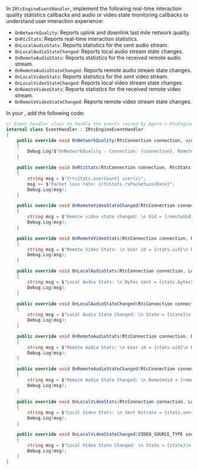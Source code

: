 
<PlatformWrapper platform="unity">

In `IRtcEngineEventHandler`, implement the following real-time interaction quality statistics callbacks and audio or video state monitoring callbacks to understand user interaction experience:

- `OnNetworkQuality`: Reports uplink and downlink last mile network quality.
- `OnRtcStats`: Reports real-time interaction statistics.
- `OnLocalAudioStats`: Reports statistics for the sent audio stream.
- `OnLocalAudioStateChanged`: Reports local audio stream state changes.
- `OnRemoteAudioStats`: Reports statistics for the received remote audio stream.
- `OnRemoteAudioStateChanged`: Reports remote audio stream state changes.
- `OnLocalVideoStats`: Reports statistics for the sent video stream.
- `OnLocalVideoStateChanged`: Reports local video stream state changes.
- `OnRemoteVideoStats`: Reports statistics for the received remote video stream.
- `OnRemoteVideoStateChanged`: Reports remote video stream state changes.

In your <Vpl k="CLIENT"/>, add the following code:

```csharp
// Event handler class to handle the events raised by Agora's RtcEngine instance
internal class EventHandler : IRtcEngineEventHandler
{
    public override void OnNetworkQuality(RtcConnection connection, uint remoteUid, int txQuality, int rxQuality) 
    {
        Debug.Log($"OnNetworkQuality - Connection: {connection}, RemoteUid: {remoteUid}, TxQuality: {txQuality}, RxQuality: {rxQuality}");
    }

    public override void OnRtcStats(RtcConnection connection, RtcStats rtcStats) 
    {
        string msg = $"{rtcStats.userCount} user(s)";
        msg += $"Packet loss rate: {rtcStats.rxPacketLossRate}";
        Debug.Log(msg);
    }

    public override void OnRemoteVideoStateChanged(RtcConnection connection, uint remoteUid, REMOTE_VIDEO_STATE state, REMOTE_VIDEO_STATE_REASON reason, int elapsed) 
    {
        string msg = $"Remote video state changed: \n Uid = {remoteUid}\n NewState = {state}\n reason = {reason}\n elapsed = {elapsed}";
        Debug.Log(msg);
    }

    public override void OnRemoteVideoStats(RtcConnection connection, RemoteVideoStats stats) 
    {
        string msg = $"Remote Video Stats: \n User id = {stats.uid}\n Received bitrate = {stats.receivedBitrate}\n Total frozen time = {stats.totalFrozenTime}";
        Debug.Log(msg);
    }

    public override void OnLocalAudioStats(RtcConnection connection, LocalAudioStats stats)
    {
        string msg = $"Local Audio Stats: \n Bytes sent = {stats.bytesSent}\n Bitrate = {stats.bitrate}\n NumChannels = {stats.numChannels}\n SentSampleRate = {stats.sentSampleRate}";
        Debug.Log(msg);
    }

    public override void OnLocalAudioStateChanged(RtcConnection connection, LOCAL_AUDIO_STREAM_STATE state, LOCAL_AUDIO_STREAM_ERROR error)
    {
        string msg = $"Local Audio State Changed: \n State = {state}\n Error = {error}";
        Debug.Log(msg);
    }

    public override void OnRemoteAudioStats(RtcConnection connection, RemoteAudioStats stats)
    {
        string msg = $"Remote Audio Stats: \n User id = {stats.uid}\n Received bitrate = {stats.receivedBitrate}\n Buffer size = {stats.bufferSize}\n Network transport delay = {stats.networkTransportDelay}";
        Debug.Log(msg);
    }

    public override void OnRemoteAudioStateChanged(RtcConnection connection, uint remoteUid, REMOTE_AUDIO_STATE state, REMOTE_AUDIO_STATE_REASON reason, int elapsed)
    {
        string msg = $"Remote Audio State Changed: \n RemoteUid = {remoteUid}\n State = {state}\n Reason = {reason}\n Elapsed = {elapsed}";
        Debug.Log(msg);
    }

    public override void OnLocalVideoStats(RtcConnection connection, LocalVideoStats stats)
    {
        string msg = $"Local Video Stats: \n Sent bitrate = {stats.sentBitrate}\n Sent frame rate = {stats.sentFrameRate}\n Encoder output frame rate = {stats.encoderOutputFrameRate}\n Capture frame rate = {stats.captureFrameRate}";
        Debug.Log(msg);
    }

    public override void OnLocalVideoStateChanged(VIDEO_SOURCE_TYPE source, LOCAL_VIDEO_STREAM_STATE state, LOCAL_VIDEO_STREAM_ERROR error)
    {
        string msg = $"Local Video State Changed: \n State = {state}\n Error = {error}";
        Debug.Log(msg);
    }
}
```

</PlatformWrapper>